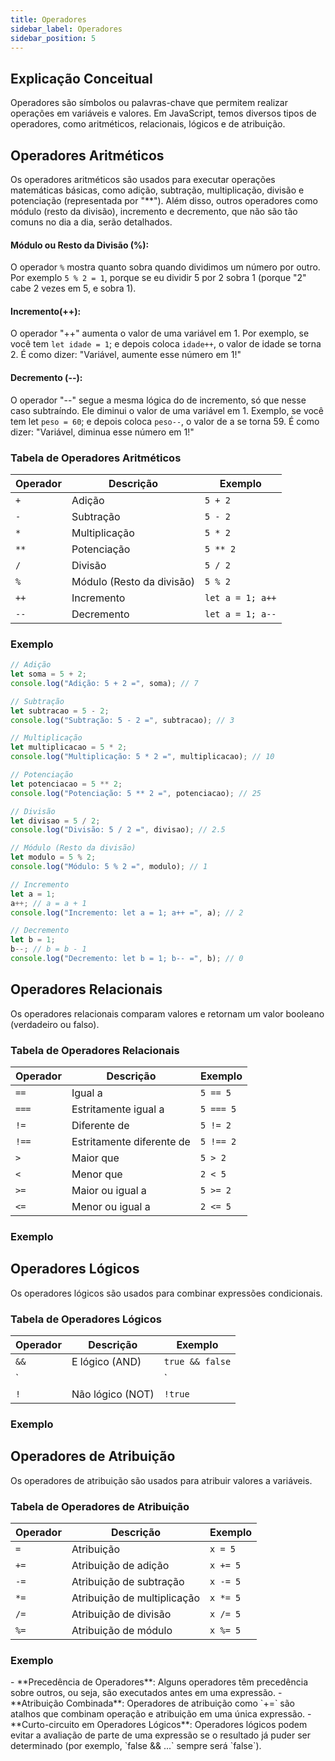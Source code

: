 ```yaml
---
title: Operadores
sidebar_label: Operadores
sidebar_position: 5
---
```



## Explicação Conceitual

Operadores são símbolos ou palavras-chave que permitem realizar operações em variáveis e valores. Em JavaScript, temos diversos tipos de operadores, como aritméticos, relacionais, lógicos e de atribuição.

## Operadores Aritméticos


Os operadores aritméticos são usados para executar operações matemáticas básicas, como adição, subtração, multiplicação, divisão e potenciação (representada por "**"). Além disso, outros operadores como módulo (resto da divisão), incremento e decremento, que não são tão comuns no dia a dia, serão detalhados.

#### Módulo ou Resto da Divisão (%):

O operador ``%`` mostra quanto sobra quando dividimos um número por outro. Por exemplo ``5 % 2 = 1``, porque se eu dividir 5 por 2 sobra 1 (porque "2" cabe 2 vezes em 5, e sobra 1).


#### Incremento(++):

O operador "++" aumenta o valor de uma variável em 1.
Por exemplo, se você tem ``let idade = 1``; e depois coloca ``idade++``, o valor de idade se torna 2. É como dizer: "Variável, aumente esse número em 1!"


#### Decremento (--):

O operador "--" segue a mesma lógica do de incremento, só que nesse caso subtraíndo. Ele diminui o valor de uma variável em 1. Exemplo, se você tem let ``peso = 60``; e depois coloca ``peso--``, o valor de a se torna 59. É como dizer: "Variável, diminua esse número em 1!"

### Tabela de Operadores Aritméticos

| Operador | Descrição        | Exemplo      |
|----------|------------------|--------------|
| `+`      | Adição           | `5 + 2`      |
| `-`      | Subtração        | `5 - 2`      |
| `*`      | Multiplicação     | `5 * 2`      |
| `**`      | Potenciação    | `5 ** 2`      |
| `/`      | Divisão          | `5 / 2`      |
| `%`      | Módulo (Resto da divisão)   | `5 % 2`      |
| `++`     | Incremento       | `let a = 1; a++` |
| `--`     | Decremento       | `let a = 1; a--` |



### Exemplo

```js
// Adição
let soma = 5 + 2;
console.log("Adição: 5 + 2 =", soma); // 7

// Subtração
let subtracao = 5 - 2;
console.log("Subtração: 5 - 2 =", subtracao); // 3

// Multiplicação
let multiplicacao = 5 * 2;
console.log("Multiplicação: 5 * 2 =", multiplicacao); // 10

// Potenciação
let potenciacao = 5 ** 2;
console.log("Potenciação: 5 ** 2 =", potenciacao); // 25

// Divisão
let divisao = 5 / 2;
console.log("Divisão: 5 / 2 =", divisao); // 2.5

// Módulo (Resto da divisão)
let modulo = 5 % 2;
console.log("Módulo: 5 % 2 =", modulo); // 1

// Incremento
let a = 1;
a++; // a = a + 1
console.log("Incremento: let a = 1; a++ =", a); // 2

// Decremento
let b = 1;
b--; // b = b - 1
console.log("Decremento: let b = 1; b-- =", b); // 0
```

## Operadores Relacionais

Os operadores relacionais comparam valores e retornam um valor booleano (verdadeiro ou falso).

### Tabela de Operadores Relacionais

| Operador | Descrição                  | Exemplo         |
|----------|----------------------------|-----------------|
| `==`     | Igual a                    | `5 == 5`        |
| `===`    | Estritamente igual a       | `5 === 5`       |
| `!=`     | Diferente de               | `5 != 2`        |
| `!==`    | Estritamente diferente de  | `5 !== 2`       |
| `>`      | Maior que                  | `5 > 2`         |
| `<`      | Menor que                  | `2 < 5`         |
| `>=`     | Maior ou igual a           | `5 >= 2`        |
| `<=`     | Menor ou igual a           | `2 <= 5`        |

### Exemplo

<Example language="js" filename="operadores-relacionais-exemplo.js" />

## Operadores Lógicos

Os operadores lógicos são usados para combinar expressões condicionais.

### Tabela de Operadores Lógicos

| Operador | Descrição               | Exemplo            |
|----------|-------------------------|--------------------|
| `&&`     | E lógico (AND)           | `true && false`    |
| `||`     | Ou lógico (OR)           | `true || false`    |
| `!`      | Não lógico (NOT)         | `!true`            |

### Exemplo

<Example language="js" filename="operadores-logicos-exemplo.js" />

## Operadores de Atribuição

Os operadores de atribuição são usados para atribuir valores a variáveis.

### Tabela de Operadores de Atribuição

| Operador | Descrição                         | Exemplo           |
|----------|-----------------------------------|-------------------|
| `=`      | Atribuição                        | `x = 5`           |
| `+=`     | Atribuição de adição              | `x += 5`          |
| `-=`     | Atribuição de subtração           | `x -= 5`          |
| `*=`     | Atribuição de multiplicação       | `x *= 5`          |
| `/=`     | Atribuição de divisão             | `x /= 5`          |
| `%=`     | Atribuição de módulo              | `x %= 5`          |

### Exemplo

<Example language="js" filename="operadores-atribuicao-exemplo.js" />


<Admonition type="info" title="Considerações Importantes">
  - **Precedência de Operadores**: Alguns operadores têm precedência sobre outros, ou seja, são executados antes em uma expressão.
  - **Atribuição Combinada**: Operadores de atribuição como `+=` são atalhos que combinam operação e atribuição em uma única expressão.
  - **Curto-circuito em Operadores Lógicos**: Operadores lógicos podem evitar a avaliação de parte de uma expressão se o resultado já puder ser determinado (por exemplo, `false && ...` sempre será `false`).
</Admonition>

